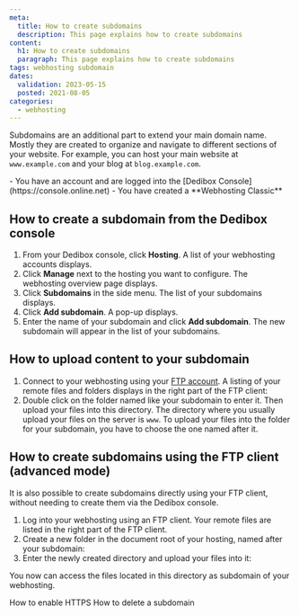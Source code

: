 ```yaml
---
meta:
  title: How to create subdomains
  description: This page explains how to create subdomains
content:
  h1: How to create subdomains
  paragraph: This page explains how to create subdomains
tags: webhosting subdomain 
dates:
  validation: 2023-05-15
  posted: 2021-08-05
categories:
  - webhosting
---
```


<Macro id="webhosting-online" />

Subdomains are an additional part to extend your main domain name. Mostly they are created to organize and navigate to different sections of your website. For example, you can host your main website at `www.example.com` and your blog at `blog.example.com`.

<Message type="requirement">
  - You have an account and are logged into the [Dedibox Console](https://console.online.net)
  - You have created a **Webhosting Classic**
</Message>


## How to create a subdomain from the Dedibox console 

1. From your Dedibox console, click **Hosting**. A list of your webhosting accounts displays.
2. Click **Manage** next to the hosting you want to configure. The webhosting overview page displays.
3. Click **Subdomains** in the side menu. The list of your subdomains displays.
4. Click **Add subdomain**. A pop-up displays.
5. Enter the name of your subdomain and click **Add subdomain**. The new subdomain will appear in the list of your subdomains.

## How to upload content to your subdomain

1. Connect to your webhosting using your [FTP account](/webhosting/classic/concepts/#ftp-account). A listing of your remote files and folders displays in the right part of the FTP client:
    <Lightbox src="scaleway_subdomain_ftp.webp" width="" />
2. Double click on the folder named like your subdomain to enter it. Then upload your files into this directory.
    <Message type="tip">
      The directory where you usually upload your files on the server is `www`. To upload your files into the folder for your subdomain, you have to choose the one named after it.
    </Message>

## How to create subdomains using the FTP client (advanced mode)

It is also possible to create subdomains directly using your FTP client, without needing to create them via the Dedibox console. 

1. Log into your webhosting using an FTP client. Your remote files are listed in the right part of the FTP client.
    <Lightbox src="scaleway_subdomain_01.webp" width="" />
2. Create a new folder in the document root of your hosting, named after your subdomain:
    <Lightbox src="scaleway_subdomain_02.webp" width="" />
3. Enter the newly created directory and upload your files into it: 
    <Lightbox src="scaleway_subdomain_03.webp" width="" />

You now can access the files located in this directory as subdomain of your webhosting. 


<Navigation title="See Also">
  <PreviousButton to="/webhosting/classic/how-to/enable-https/">How to enable HTTPS</PreviousButton>
  <NextButton to="/webhosting/classic/how-to/delete-subdomain">How to delete a subdomain</NextButton>
</Navigation>
